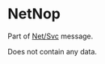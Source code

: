 # NetNop

Part of [Net/Svc](../netsvc) message.

Does not contain any data.
<!-- @dem-gen-begin:NetNop -->

<!-- @dem-gen-end:NetNop -->

